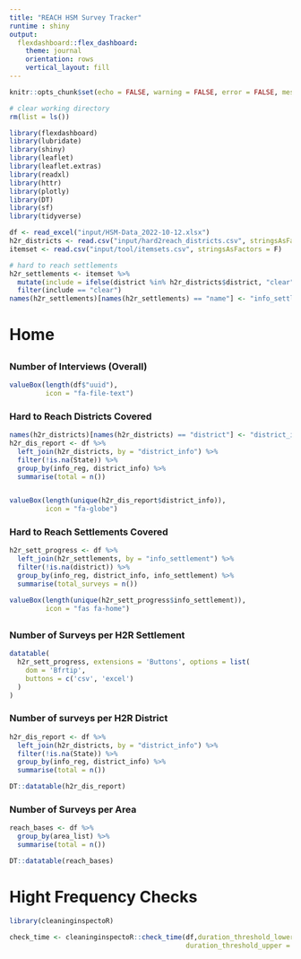 ```yaml
---
title: "REACH HSM Survey Tracker"
runtime : shiny
output: 
  flexdashboard::flex_dashboard:
    theme: journal
    orientation: rows
    vertical_layout: fill
---
```


```r
knitr::opts_chunk$set(echo = FALSE, warning = FALSE, error = FALSE, message = FALSE)
```

```r
# clear working directory
rm(list = ls())

library(flexdashboard)
library(lubridate)
library(shiny)
library(leaflet)
library(leaflet.extras)
library(readxl)
library(httr)
library(plotly)
library(DT)
library(sf)
library(tidyverse)
```

```r
df <- read_excel("input/HSM-Data_2022-10-12.xlsx")
h2r_districts <- read.csv("input/hard2reach_districts.csv", stringsAsFactors = F)
itemset <- read.csv("input/tool/itemsets.csv", stringsAsFactors = F)

# hard to reach settlements
h2r_settlements <- itemset %>% 
  mutate(include = ifelse(district %in% h2r_districts$district, "clear", "drop")) %>% 
  filter(include == "clear")
names(h2r_settlements)[names(h2r_settlements) == "name"] <- "info_settlement"

```

# Home

##

### Number of Interviews (Overall)

```r
valueBox(length(df$"uuid"),
         icon = "fa-file-text")
```

### Hard to Reach Districts Covered

```r
names(h2r_districts)[names(h2r_districts) == "district"] <- "district_info"
h2r_dis_report <- df %>% 
  left_join(h2r_districts, by = "district_info") %>% 
  filter(!is.na(State)) %>% 
  group_by(info_reg, district_info) %>% 
  summarise(total = n())


valueBox(length(unique(h2r_dis_report$district_info)),
         icon = "fa-globe")
```

### Hard to Reach Settlements Covered

```r
h2r_sett_progress <- df %>% 
  left_join(h2r_settlements, by = "info_settlement") %>% 
  filter(!is.na(district)) %>% 
  group_by(info_reg, district_info, info_settlement) %>% 
  summarise(total_surveys = n())

valueBox(length(unique(h2r_sett_progress$info_settlement)),
         icon = "fas fa-home")
```


## {.tabset}

### Number of Surveys per H2R Settlement

```r
datatable(
  h2r_sett_progress, extensions = 'Buttons', options = list(
    dom = 'Bfrtip',
    buttons = c('csv', 'excel')
  )
)
```


### Number of surveys per H2R District

```r
h2r_dis_report <- df %>% 
  left_join(h2r_districts, by = "district_info") %>% 
  filter(!is.na(State)) %>% 
  group_by(info_reg, district_info) %>% 
  summarise(total = n())

DT::datatable(h2r_dis_report)
```

### Number of Surveys per Area

```r
reach_bases <- df %>% 
  group_by(area_list) %>% 
  summarise(total = n())

DT::datatable(reach_bases)
```


# Hight Frequency Checks
```r
library(cleaninginspectoR)

check_time <- cleaninginspectoR::check_time(df,duration_threshold_lower = 20,
                                            duration_threshold_upper = 60)


```



